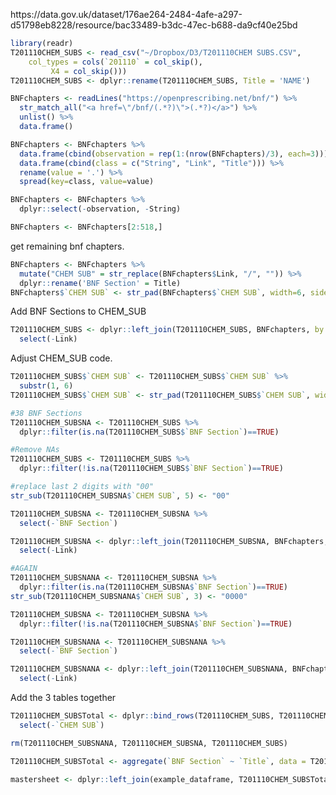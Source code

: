 https://data.gov.uk/dataset/176ae264-2484-4afe-a297-d51798eb8228/resource/bac33489-b3dc-47ec-b688-da9cf40e25bd

```r
library(readr)
T201110CHEM_SUBS <- read_csv("~/Dropbox/D3/T201110CHEM SUBS.CSV", 
    col_types = cols(`201110` = col_skip(), 
         X4 = col_skip()))
T201110CHEM_SUBS <- dplyr::rename(T201110CHEM_SUBS, Title = 'NAME')
```

```r
BNFchapters <- readLines("https://openprescribing.net/bnf/") %>%
  str_match_all("<a href=\"/bnf/(.*?)\">(.*?)</a>") %>%
  unlist() %>%
  data.frame() 

BNFchapters <- BNFchapters %>%
  data.frame(cbind(observation = rep(1:(nrow(BNFchapters)/3), each=3))) %>%
  data.frame(cbind(class = c("String", "Link", "Title"))) %>%
  rename(value = '.') %>%
  spread(key=class, value=value)

BNFchapters <- BNFchapters %>%
  dplyr::select(-observation, -String)

BNFchapters <- BNFchapters[2:518,]
```

get remaining bnf chapters.
```r
BNFchapters <- BNFchapters %>%
  mutate("CHEM SUB" = str_replace(BNFchapters$Link, "/", "")) %>%
  dplyr::rename('BNF Section' = Title)
BNFchapters$`CHEM SUB` <- str_pad(BNFchapters$`CHEM SUB`, width=6, side="right", pad="0")
```

Add BNF Sections to CHEM_SUB
```r
T201110CHEM_SUBS <- dplyr::left_join(T201110CHEM_SUBS, BNFchapters, by = "CHEM SUB") %>%
  select(-Link)
```

Adjust CHEM_SUB code.
```r
T201110CHEM_SUBS$`CHEM SUB` <- T201110CHEM_SUBS$`CHEM SUB` %>%
  substr(1, 6)
T201110CHEM_SUBS$`CHEM SUB` <- str_pad(T201110CHEM_SUBS$`CHEM SUB`, width=6, side="right", pad="0")
```

```r
#38 BNF Sections
T201110CHEM_SUBSNA <- T201110CHEM_SUBS %>%
  dplyr::filter(is.na(T201110CHEM_SUBS$`BNF Section`)==TRUE)

#Remove NAs
T201110CHEM_SUBS <- T201110CHEM_SUBS %>%
  dplyr::filter(!is.na(T201110CHEM_SUBS$`BNF Section`)==TRUE)

#replace last 2 digits with "00"
str_sub(T201110CHEM_SUBSNA$`CHEM SUB`, 5) <- "00"

T201110CHEM_SUBSNA <- T201110CHEM_SUBSNA %>%
  select(-`BNF Section`)

T201110CHEM_SUBSNA <- dplyr::left_join(T201110CHEM_SUBSNA, BNFchapters, by = "CHEM SUB") %>%
  select(-Link)
```

```r
#AGAIN
T201110CHEM_SUBSNANA <- T201110CHEM_SUBSNA %>%
  dplyr::filter(is.na(T201110CHEM_SUBSNA$`BNF Section`)==TRUE)
str_sub(T201110CHEM_SUBSNANA$`CHEM SUB`, 3) <- "0000"

T201110CHEM_SUBSNA <- T201110CHEM_SUBSNA %>%
  dplyr::filter(!is.na(T201110CHEM_SUBSNA$`BNF Section`)==TRUE)

T201110CHEM_SUBSNANA <- T201110CHEM_SUBSNANA %>%
  select(-`BNF Section`)

T201110CHEM_SUBSNANA <- dplyr::left_join(T201110CHEM_SUBSNANA, BNFchapters, by = "CHEM SUB") %>%
  select(-Link)
```

Add the 3 tables together
```r
T201110CHEM_SUBSTotal <- dplyr::bind_rows(T201110CHEM_SUBS, T201110CHEM_SUBSNA, T201110CHEM_SUBSNANA) %>%
  select(-`CHEM SUB`)

rm(T201110CHEM_SUBSNANA, T201110CHEM_SUBSNA, T201110CHEM_SUBS)

T201110CHEM_SUBSTotal <- aggregate(`BNF Section` ~ `Title`, data = T201110CHEM_SUBSTotal, c)
```

```r
mastersheet <- dplyr::left_join(example_dataframe, T201110CHEM_SUBSTotal, by = "Title")
```
